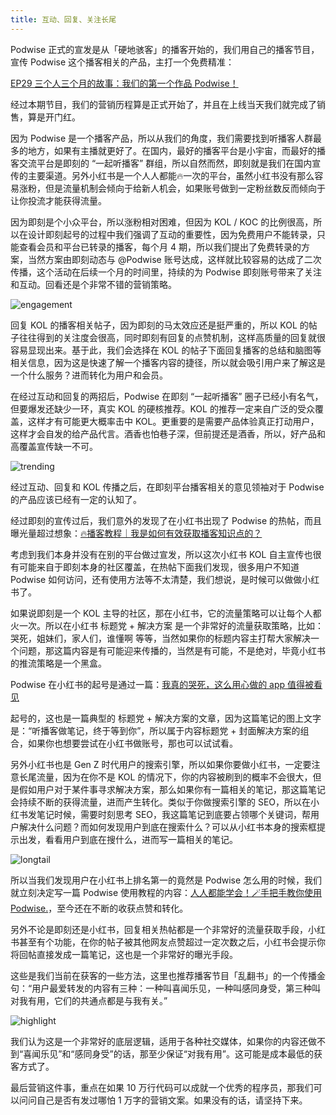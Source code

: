 ```yaml
---
title: 互动、回复、关注长尾
---
```


Podwise 正式的宣发是从「硬地骇客」的播客开始的，我们用自己的播客节目，宣传 Podwise 这个播客相关的产品，主打一个免费精准：

[EP29 三个人三个月的故事：我们的第一个作品 Podwise！](https://www.xiaoyuzhoufm.com/episodes/651188ea19dde7bf6a86a57f)

经过本期节目，我们的营销历程算是正式开始了，并且在上线当天我们就完成了销售，算是开门红。

因为 Podwise 是一个播客产品，所以从我们的角度，我们需要找到听播客人群最多的地方，如果有主播就更好了。在国内，最好的播客平台是小宇宙，而最好的播客交流平台是即刻的 “一起听播客” 群组，所以自然而然，即刻就是我们在国内宣传的主要渠道。另外小红书是一个人人都能🔥一次的平台，虽然小红书没有那么容易涨粉，但是流量机制会倾向于给新人机会，如果账号做到一定粉丝数反而倾向于让你投流才能获得流量。

因为即刻是个小众平台，所以涨粉相对困难，但因为 KOL / KOC 的比例很高，所以在设计即刻起号的过程中我们强调了互动的重要性，因为免费用户不能转录，只能查看会员和平台已转录的播客，每个月 4 期，所以我们提出了免费转录的方案，当然方案由即刻动态与 @Podwise 账号达成，这样就比较容易的达成了二次传播，这个活动在后续一个月的时间里，持续的为 Podwise 即刻账号带来了关注和互动。回看还是个非常不错的营销策略。

![engagement](/attachments/grow/engagement.png)

回复 KOL 的播客相关帖子，因为即刻的马太效应还是挺严重的，所以 KOL 的帖子往往得到的关注度会很高，同时即刻有回复的点赞机制，这样高质量的回复就很容易显现出来。基于此，我们会选择在 KOL 的帖子下面回复播客的总结和脑图等相关信息，因为这是快速了解一个播客内容的捷径，所以就会吸引用户来了解这是一个什么服务？进而转化为用户和会员。

在经过互动和回复的两招后，Podwise 在即刻 “一起听播客” 圈子已经小有名气，但要爆发还缺少一环，真实 KOL 的硬核推荐。KOL 的推荐一定来自广泛的受众覆盖，这样才有可能更大概率击中 KOL。更重要的是需要产品体验真正打动用户，这样才会自发的给产品代言。酒香也怕巷子深，但前提还是酒香，所以，好产品和高覆盖宣传缺一不可。

![trending](/attachments/grow/trending.png)

经过互动、回复和 KOL 传播之后，在即刻平台播客相关的意见领袖对于 Podwise 的产品应该已经有一定的认知了。

经过即刻的宣传过后，我们意外的发现了在小红书出现了 Podwise 的热帖，而且曝光量超过想象：[🔥播客教程｜我是如何有效获取播客知识点的？](https://www.xiaohongshu.com/explore/655ddccb000000001701f4ae)

考虑到我们本身并没有在别的平台做过宣发，所以这次小红书 KOL 自主宣传也很有可能来自于即刻本身的社区覆盖，在热帖下面我们发现，很多用户不知道 Podwise 如何访问，还有使用方法等不太清楚，我们想说，是时候可以做做小红书了。

如果说即刻是一个 KOL 主导的社区，那在小红书，它的流量策略可以让每个人都火一次。所以在小红书 标题党 + 解决方案 是一个非常好的流量获取策略，比如：哭死，姐妹们，家人们，谁懂啊 等等，当然如果你的标题内容主打帮大家解决一个问题，那这篇内容是有可能迎来传播的，当然是有可能，不是绝对，毕竟小红书的推流策略是一个黑盒。

Podwise 在小红书的起号是通过一篇：[我真的哭死，这么用心做的 app 值得被看见](https://www.xiaohongshu.com/explore/6582dc6a000000003403db9a)

起号的，这也是一篇典型的 标题党 + 解决方案的文章，因为这篇笔记的图上文字是：“听播客做笔记，终于等到你”，所以属于内容标题党 + 封面解决方案的组合，如果你也想要尝试在小红书做账号，那也可以试试看。

另外小红书也是 Gen Z 时代用户的搜索引擎，所以如果你要做小红书，一定要注意长尾流量，因为在你不是 KOL 的情况下，你的内容被刷到的概率不会很大，但是假如用户对于某件事寻求解决方案，那么如果你有一篇相关的笔记，那这篇笔记会持续不断的获得流量，进而产生转化。类似于你做搜索引擎的 SEO，所以在小红书发笔记时候，需要时刻思考 SEO，我这篇笔记到底要占领哪个关键词，帮用户解决什么问题？而如何发现用户到底在搜索什么？可以从小红书本身的搜索框提示出发，看看用户到底在搜什么，进而写一篇相关的笔记。

![longtail](/attachments/grow/longtail.png)

所以当我们发现用户在小红书上排名第一的竟然是 Podwise 怎么用的时候，我们就立刻决定写一篇 Podwise 使用教程的内容：[人人都能学会！🪄手把手教你使用Podwise.](https://www.xiaohongshu.com/explore/6588cbcc0000000038022b88)，至今还在不断的收获点赞和转化。

另外不论是即刻还是小红书，回复相关热帖都是一个非常好的流量获取手段，小红书甚至有个功能，在你的帖子被其他网友点赞超过一定次数之后，小红书会提示你将回帖直接发成一篇笔记，这也是一个非常好的曝光手段。

这些是我们当前在获客的一些方法，这里也推荐播客节目「乱翻书」的一个传播金句：“用户最爱转发的内容有三种：一种叫喜闻乐见，一种叫感同身受，第三种叫对我有用，它们的共通点都是与我有关。”

![highlight](/attachments/grow/highlight.png)

我们认为这是一个非常好的底层逻辑，适用于各种社交媒体，如果你的内容还做不到“喜闻乐见”和“感同身受”的话，那至少保证“对我有用”。这可能是成本最低的获客方式了。

最后营销这件事，重点在如果 10 万行代码可以成就一个优秀的程序员，那我们可以问问自己是否有发过哪怕 1 万字的营销文案。如果没有的话，请坚持下来。
